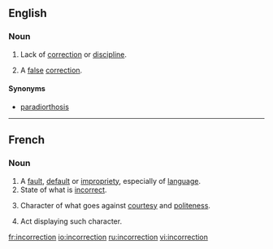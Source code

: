 ==English==

===Noun===
{{en-noun}}

# Lack of [[correction]] or [[discipline]].
# {{neologism}} A [[false]] [[correction]].

====Synonyms====
*{{sense|false correction}} [[paradiorthosis]]

----

==French==

===Noun===
{{fr-noun|f}}

# A [[fault]], [[default]] or [[impropriety]], especially of [[language]].
# State of what is [[incorrect]].
# {{dated|lang=fr}} Character of what goes against [[courtesy]] and [[politeness]].
# {{dated|lang=fr}} Act displaying such character.

[[fr:incorrection]]
[[io:incorrection]]
[[ru:incorrection]]
[[vi:incorrection]]
